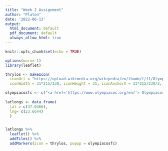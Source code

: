 ```yaml
---
title: "Week 2 Assignment"
author: "Platon"
date: '2022-06-13'
output:
  html_document: default
  pdf_document: default
  always_allow_html: true
---
```


```r
knitr::opts_chunk$set(echo = TRUE)
```


```r
options(warn=-1)
library(leaflet)

thrylos <- makeIcon(
  iconUrl = "https://upload.wikimedia.org/wikipedia/en/thumb/f/f1/Olympiacos_FC_logo.svg/1200px-Olympiacos_FC_logo.svg.png",
  iconWidth = 31*215/230, iconHeight = 31, iconAnchorX = 31*215/230/2, iconAnchorY = 16)

olympiacosfc <- c("<a href='https://www.olympiacos.org/en/'> Olympiacos FC</a>")
  
latlongs <- data.frame(
  lat = c(37.9466),
  lng= c(23.6644)
  )


latlongs %>%
  leaflet() %>%
  addTiles() %>%
  addMarkers(icon = thrylos, popup = olympiacosfc)
```

